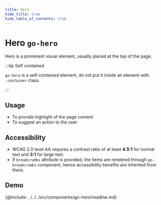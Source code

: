 ```yaml
---
title: Hero
hide_title: true
hide_table_of_contents: true
---
```



# Hero <span className="text-size-0">`go-hero`</span>

<!-- Description -->

<div className="text-size-1">Hero is a prominent visual element, usually placed at the top of the page.</div>

:::tip Self contained

`go-hero` is a self-contained element, do not put it inside an element with `.container` class.

:::

## Usage

- To provide highlight of the page content
- To suggest an action to the user

## Accessibility

- WCAG 2.0 level AA requires a contrast ratio of at least **4.5:1** for normal text and **3:1** for large text.
- If `breadcrumbs` attribute is provided, the items are rendered through `go-breadcrumbs` component, hence accessibility benefits are inherited from there.

<!-- Demos, tips, variations, use cases -->

## Demo

<Demo code={demoSource} />

<!-- API -->

{@include: ../../../src/components/go-hero/readme.md}
